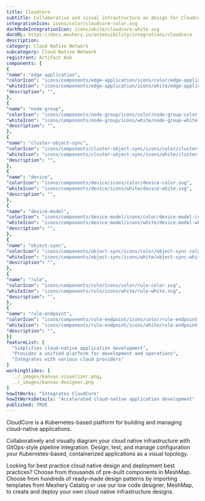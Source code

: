 ```yaml
---
title: Cloudcore
subtitle: Collaborative and visual infrastructure as design for Cloudcore
integrationIcon: icons/color/cloudcore-color.svg
darkModeIntegrationIcon: icons/white/cloudcore-white.svg
docURL: https://docs.meshery.io/extensibility/integrations/cloudcore
description: 
category: Cloud Native Network
subcategory: Cloud Native Network
registrant: Artifact Hub
components: [
{
"name": "edge-application",
"colorIcon": "icons/components/edge-application/icons/color/edge-application-color.svg",
"whiteIcon": "icons/components/edge-application/icons/white/edge-application-white.svg",
"description": "",
},
{
"name": "node-group",
"colorIcon": "icons/components/node-group/icons/color/node-group-color.svg",
"whiteIcon": "icons/components/node-group/icons/white/node-group-white.svg",
"description": "",
},
{
"name": "cluster-object-sync",
"colorIcon": "icons/components/cluster-object-sync/icons/color/cluster-object-sync-color.svg",
"whiteIcon": "icons/components/cluster-object-sync/icons/white/cluster-object-sync-white.svg",
"description": "",
},
{
"name": "device",
"colorIcon": "icons/components/device/icons/color/device-color.svg",
"whiteIcon": "icons/components/device/icons/white/device-white.svg",
"description": "",
},
{
"name": "device-model",
"colorIcon": "icons/components/device-model/icons/color/device-model-color.svg",
"whiteIcon": "icons/components/device-model/icons/white/device-model-white.svg",
"description": "",
},
{
"name": "object-sync",
"colorIcon": "icons/components/object-sync/icons/color/object-sync-color.svg",
"whiteIcon": "icons/components/object-sync/icons/white/object-sync-white.svg",
"description": "",
},
{
"name": "rule",
"colorIcon": "icons/components/rule/icons/color/rule-color.svg",
"whiteIcon": "icons/components/rule/icons/white/rule-white.svg",
"description": "",
},
{
"name": "rule-endpoint",
"colorIcon": "icons/components/rule-endpoint/icons/color/rule-endpoint-color.svg",
"whiteIcon": "icons/components/rule-endpoint/icons/white/rule-endpoint-white.svg",
"description": "",
}]
featureList: [
  "Simplifies cloud-native application development",
  "Provides a unified platform for development and operations",
  "Integrates with various cloud providers"
]
workingSlides: [
  ../_images/kanvas-visualizer.png,
  ../_images/kanvas-designer.png
]
howItWorks: "Integrates CloudCore"
howItWorksDetails: "Accelerated cloud-native application development"
published: TRUE
---
```

<p>
CloudCore is a Kubernetes-based platform for building and managing cloud-native applications.
</p>
<p>
    Collaboratively and visually diagram your cloud native infrastructure with GitOps-style pipeline integration. Design, test, and manage configuration your Kubernetes-based, containerized applications as a visual topology.
</p>
<p>
    Looking for best practice cloud native design and deployment best practices? Choose from thousands of pre-built components in MeshMap. Choose from hundreds of ready-made design patterns by importing templates from Meshery Catalog or use our low code designer, MeshMap, to create and deploy your own cloud native infrastructure designs.
</p>
